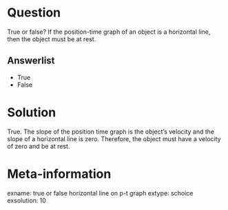 Question
========
True or false? If the position-time graph of an object is a horizontal line, then the object must be at rest.

Answerlist
----------
* True
* False

Solution
========
True. The slope of the position time graph is the object's velocity and the slope of a horizontal line is zero. Therefore, the object must have a velocity of zero and be at rest.

Meta-information
================
exname: true or false horizontal line on p-t graph
extype: schoice
exsolution: 10
